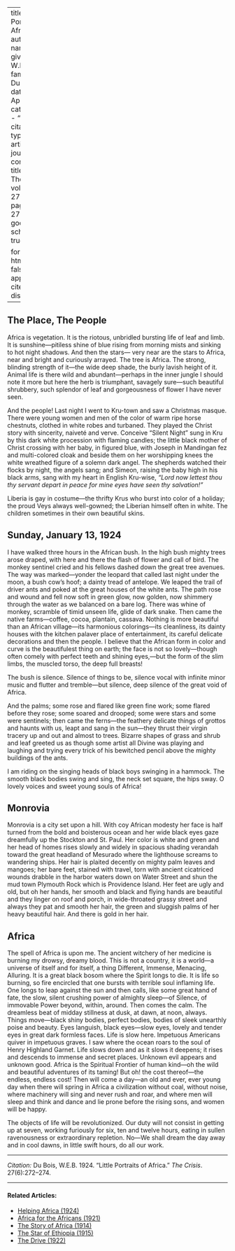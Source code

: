 
---
title: 'Little Portraits of Africa'
author:
  - name:
      given: W.E.B.
      family: Du Bois
date: Apr. 1924
categories: 
  - ""
citation: 
  type: article-journal
  container-title: The Crisis
  volume: 27
  issue: 6
  page: 272-274
google-scholar: true

format:
  html:
    toc: false
    appendix-cite-as: display
---



## The Place, The People

Africa is vegetation. It is the riotous, unbridled bursting life of leaf and limb. It is sunshine---pitiless shine of blue rising from morning mists and sinking to hot night shadows. And then the stars--- very near are the stars to Africa, near and bright and curiously arrayed. The tree is Africa. The strong, blinding strength of it---the wide deep shade, the burly lavish height of it. Animal life is there wild and abundant---perhaps in the inner jungle I should note it more but here the herb is triumphant, savagely sure---such beautiful shrubbery, such splendor of leaf and gorgeousness of flower I have never seen.

And the people! Last night I went to Kru-town and saw a Christmas masque. There were young women and men of the color of warm ripe horse chestnuts, clothed in white robes and turbaned. They played the Christ story with sincerity, naiveté and verve. Conceive "Silent Night" sung in Kru by this dark white procession with flaming candles; the little black mother of Christ crossing with her baby, in figured blue, with Joseph in Mandingan fez and multi-colored cloak and beside them on her worshipping knees the white wreathed figure of a solemn dark angel. The shepherds watched their flocks by night, the angels sang; and Simeon, raising the baby high in his black arms, sang with my heart in English Kru-wise, *"Lord now lettest thou thy servant depart in peace for mine eyes have seen thy salvation!"* 

Liberia is gay in costume---the thrifty Krus who burst into color of a holiday; the proud Veys always well-gowned; the Liberian himself often in white. The children sometimes in their own beautiful skins. 

## Sunday, January 13, 1924 

I have walked three hours in the African bush. In the high bush mighty trees arose draped, with here and there the flash of flower and call of bird. The monkey sentinel cried and his fellows dashed down the great tree avenues. The way was marked---yonder the leopard that called last night under the moon, a bush cow's hoof; a dainty tread of antelope. We leaped the trail of driver ants and poked at the great houses of the white ants. The path rose and wound and fell now soft in green glow, now golden, now shimmery through the water as we balanced on a bare log. There was whine of monkey, scramble of timid unseen life, glide of dark snake. Then came the native farms---coffee, cocoa, plantain, cassava. Nothing is more beautiful than an African village---its harmonious colorings---its cleanliness, its dainty houses with the kitchen palaver place of entertainment, its careful delicate decorations and then the people. I believe that the African form in color and curve is the beautifulest thing on earth; the face is not so lovely---though often comely with perfect teeth and shining eyes,---but the form of the slim limbs, the muscled torso, the deep full breasts! 

The bush is silence. Silence of things to be, silence vocal with infinite minor music and flutter and tremble---but silence, deep silence of the great void of Africa. 

And the palms; some rose and flared like green fine work; some flared before they rose; some soared and drooped; some were stars and some were sentinels; then came the ferns---the feathery delicate things of grottos and haunts with us, leapt and sang in the sun---they thrust their virgin tracery up and out and almost to trees. Bizarre shapes of grass and shrub and leaf greeted us as though some artist all Divine was playing and laughing and trying every trick of his bewitched pencil above the mighty buildings of the ants. 

I am riding on the singing heads of black boys swinging in a hammock. The smooth black bodies swing and sing, the neck set square, the hips sway. O lovely voices and sweet young souls of Africa! 

## Monrovia

Monrovia is a city set upon a hill. With coy African modesty her face is half turned from the bold and boisterous ocean and her wide black eyes gaze dreamfully up the Stockton and St. Paul. Her color is white and green and her head of homes rises slowly and widely in spacious shading verandah toward the great headland of Mesurado where the lighthouse screams to wandering ships. Her hair is plaited decently on mighty palm leaves and mangoes; her bare feet, stained with travel, torn with ancient cicatriced wounds drabble in the harbor waters down on Water Street and shun the mud town Plymouth Rock which is Providence Island. Her feet are ugly and old, but oh her hands, her smooth and black and flying hands are beautiful and they linger on roof and porch, in wide-throated grassy street and always they pat and smooth her hair, the green and sluggish palms of her heavy beautiful hair. And there is gold in her hair. 

## Africa

The spell of Africa is upon me. The ancient witchery of her medicine is burning my drowsy, dreamy blood. This is not a country, it is a world---a universe of itself and for itself, a thing Different, Immense, Menacing, Alluring. It is a great black bosom where the Spirit longs to die. It is life so burning, so fire encircled that one bursts with terrible soul inflaming life. One longs to leap against the sun and then calls, like some great hand of fate, the slow, silent crushing power of almighty sleep---of Silence, of immovable Power beyond, within, around. Then comes the calm. The dreamless beat of midday stillness at dusk, at dawn, at noon, always. Things move---black shiny bodies, perfect bodies, bodies of sleek unearthly poise and beauty. Eyes languish, black eyes---slow eyes, lovely and tender eyes in great dark formless faces. Life is slow here. Impetuous Americans quiver in impetuous graves. I saw where the ocean roars to the soul of Henry Highland Garnet. Life slows down and as it slows it deepens; it rises and descends to immense and secret places. Unknown evil appears and unknown good. Africa is the Spiritual Frontier of human kind---oh the wild and beautiful adventures of its taming! But oh! the cost thereof---the endless, endless cost! Then will come a day---an old and ever, ever young day when there will spring in Africa a civilization without coal, without noise, where machinery will sing and never rush and roar, and where men will sleep and think and dance and lie prone before the rising sons, and women will be happy. 

The objects of life will be revolutionized. Our duty will not consist in getting up at seven, working furiously for six, ten and twelve hours, eating in sullen ravenousness or extraordinary repletion. No---We shall dream the day away and in cool dawns, in little swift hours, do all our work.

_____
*Citation:* Du Bois, W.E.B. 1924. "Little Portraits of Africa." *The Crisis*. 27(6):272&ndash;274.
<!-- Similar articles start here -->

<hr>
#### Related Articles:

* [Helping Africa (1924)](/Volumes/28/03/helping_africa.html)
* [Africa for the Africans (1921)](/Volumes/23/04/africa_for_the_africans.html)
* [The Story of Africa (1914)](/Volumes/08/05/story_of_africa.html)
* [The Star of Ethiopia (1915)](/Volumes/11/02/star_of_ethiopia.html)
* [The Drive (1922)](/Volumes/22/01/drive.html)

<!-- Similar articles end here -->